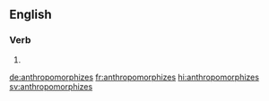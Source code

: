 ==English==

===Verb===
{{head|en|verb form}}

# {{en-third-person singular of|anthropomorphize}}

[[de:anthropomorphizes]]
[[fr:anthropomorphizes]]
[[hi:anthropomorphizes]]
[[sv:anthropomorphizes]]
